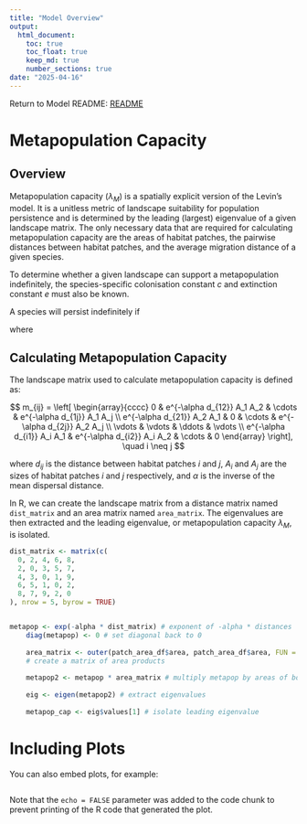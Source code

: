 ```yaml
---
title: "Model Overview"
output: 
  html_document: 
    toc: true
    toc_float: true
    keep_md: true
    number_sections: true
date: "2025-04-16"
---
```

Return to Model README: [README](https://github.com/benjhodgson/metapop_capacity_matrix/blob/main/README.md)

# Metapopulation Capacity
## Overview
Metapopulation capacity ($\lambda_{M}$) is a spatially explicit version of the Levin's model. It is a unitless metric of landscape suitability for population persistence and is determined by the leading (largest) eigenvalue of a given landscape matrix. The only necessary data that are required for calculating metapopulation capacity are the areas of habitat patches, the pairwise distances between habitat patches, and the average migration distance of a given species. 

To determine whether a given landscape can support a metapopulation indefinitely, the species-specific colonisation constant $c$ and extinction constant $e$ must also be known.

A species will persist indefinitely if

\begin{equation}
\lambda_{M} > \delta
\end{equation}
where 
\begin{equation}
\delta = \frac{e}{c}
\end{equation}

## Calculating Metapopulation Capacity
The landscape matrix used to calculate metapopulation capacity is defined as:

$$
m_{ij} = \left[
\begin{array}{cccc}
0 & e^{-\alpha d_{12}} A_1 A_2 & \cdots & e^{-\alpha d_{1j}} A_1 A_j \\
e^{-\alpha d_{21}} A_2 A_1 & 0 & \cdots & e^{-\alpha d_{2j}} A_2 A_j \\
\vdots & \vdots & \ddots & \vdots \\
e^{-\alpha d_{i1}} A_i A_1 & e^{-\alpha d_{i2}} A_i A_2 & \cdots & 0
\end{array}
\right], \quad i \neq j
$$

where $d_{ij}$ is the distance between habitat patches $i$ and $j$, $A_i$ and $A_j$ are the sizes of habitat patches $i$ and $j$ respectively, and $\alpha$ is the inverse of the mean dispersal distance.

In R, we can create the landscape matrix from a distance matrix named `dist_matrix` and an area matrix named `area_matrix`. The eigenvalues are then extracted and the leading eigenvalue, or metapopulation capacity $\lambda_{M}$, is isolated.  

``` r
dist_matrix <- matrix(c(
  0, 2, 4, 6, 8,
  2, 0, 3, 5, 7,
  4, 3, 0, 1, 9,
  6, 5, 1, 0, 2,
  8, 7, 9, 2, 0
), nrow = 5, byrow = TRUE)


metapop <- exp(-alpha * dist_matrix) # exponent of -alpha * distances
    diag(metapop) <- 0 # set diagonal back to 0
    
    area_matrix <- outer(patch_area_df$area, patch_area_df$area, FUN = "*")
    # create a matrix of area products
    
    metapop2 <- metapop * area_matrix # multiply metapop by areas of both habitat patches
    
    eig <- eigen(metapop2) # extract eigenvalues
    
    metapop_cap <- eig$values[1] # isolate leading eigenvalue
```

# Including Plots

You can also embed plots, for example:

``` {echo="FALSE"}
```

Note that the `echo = FALSE` parameter was added to the code chunk to prevent printing of the R code that generated the plot.
